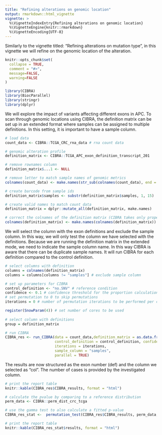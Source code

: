```yaml
---
title: "Refining alterations on genomic location"
output: rmarkdown::html_vignette
vignette: >
  %\VignetteIndexEntry{Refining alterations on genomic location}
  %\VignetteEngine{knitr::rmarkdown}
  %\VignetteEncoding{UTF-8}
---
```


Similarly to the vignette titled: "Refining alterations on mutation type", in this vignette we will refine on the genomic location of the alteration.  

```r
knitr::opts_chunk$set(
  collapse = TRUE,
  comment = "#>",
  message=FALSE, 
  warning=FALSE
)
```

```r
library(CIBRA)
library(BiocParallel)
library(stringr)
library(dplyr)
```

We will explore the impact of variants affecting different exons in APC. To scan through genomic locations using CIBRA, the definition matrix can be set up in an extended format where samples can be assigned to multiple definitions. In this setting, it is important to have a sample column.

```r
# load data
count_data <- CIBRA::TCGA_CRC_rna_data # rna count data

# genomic alteration profile
definition_matrix <- CIBRA::TCGA_APC_exon_definition_transcript_201

# remove rownames column
definition_matrix$...1 <- NULL

# remove letter to match sample names of genomic metrics
colnames(count_data) <- make.names(str_sub(colnames(count_data), end = -2))

# create barcode from sample ids
definition_matrix$samples <- substr(definition_matrix$samples, 1, 15)

# create valid names to match count data
definition_matrix = dplyr::mutate_all(definition_matrix, make.names)

# correct the colnames of the definition matrix (CIBRA takes only proper colnames)
colnames(definition_matrix) <- make.names(colnames(definition_matrix))
```

We will select the column with the exon definitions and exclude the sample column. In this way, we will only test the column we have selected with the definitions. Because we are running the definition matrix in the extended mode, we need to indicate the sample column name. In this way CIBRA is aware that there can be duplicate sample names. It will run CIBRA for each definition compared to the control definition.

```r
# select columns with definition
columns = colnames(definition_matrix)
columns = columns[columns != "samples"] # exclude sample column

# set up parameters for CIBRA
control_definition <- "no.SNV" # reference condition
confidence <- 0.1 # confidence threshold for the proportion calculation
# set permutation to 0 to skip permutations
iterations = 0 # number of permutation iterations to be performed per condition

register(SnowParam(4)) # set number of cores to be used
  
# select column with definitions
group = definition_matrix

# run CIBRA
CIBRA_res <- run_CIBRA(data = count_data,definition_matrix = as.data.frame(definition_matrix),columns = columns,
                       control_definition = control_definition, confidence = confidence, 
                       iterations = iterations,
                       sample_column = "samples",
                       parallel = TRUE)
```

The results are now structured as the exon number (def) and the column we selected as "col". The number of cases is provided by the investigated column.

```r
# print the report table
knitr::kable(CIBRA_res$CIBRA_results, format = "html")
```

```r
# calculate the pvalue by comparing to a reference distribution
perm_data <- CIBRA::perm_dist_crc_tcga

# use the gamma test to also calculate a fitted p-value
CIBRA_res_stat <-  permutation_test(CIBRA_res$CIBRA_results, perm_data, test = "gamma")

# print the report table
knitr::kable(CIBRA_res_stat$results, format = "html")
```

